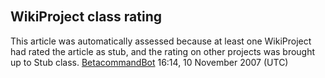 <article id="7002650" title=Talk:Serbian Heraldry Society>
	<talkpage id="7002650" title="Talk:Serbian Heraldry Society">
{{WikiProject Heraldry and vexillology|class=stub}}
{{Wikiproject Serbia|class=Stub|importance=}}
== WikiProject class rating==
This article was automatically assessed because at least one WikiProject had rated the article as stub, and the rating on other projects was brought up to Stub class. [[User:BetacommandBot|BetacommandBot]] 16:14, 10 November 2007 (UTC)
	</talkpage>
</article>